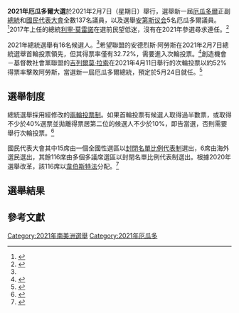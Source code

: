 {{Infobox election
| election_name     = 2021年厄瓜多尔大选
| country           = 厄瓜多尔
| previous_election = 2017年厄瓜多尔大选
| previous_year     = 2017
| election_date     = 2021年2月7日（首轮）<br /> 2021年4月11日（次轮）
| next_election     = 2025年厄瓜多尔大选
| next_year         = 2025
| registered        = 首轮：13,099,150<ref name="IZ8vE">{{Cite web |url = https://www.eluniverso.com/noticias/2020/08/18/nota/7946818/elecciones-presidenciales-ecuador-2021-registro-electoral-padron |title = Padrón electoral se cierra con 13 099 150 personas para comicios generales del 2021 |language = es |access-date = 2021-02-08 |archive-date = 2021-11-17 |archive-url = https://web.archive.org/web/20211117144030/https://www.eluniverso.com/noticias/2020/08/18/nota/7946818/elecciones-presidenciales-ecuador-2021-registro-electoral-padron/ |dead-url = no }}</ref> {{small|（[[File:Green_Arrow_Up_Darker.svg|10px]]2.2%）}}
| turnout           = 首轮：80.99% {{small|（[[File:Red_Arrow_Down.svg|10px]]0.58%）}}<br />次轮：82.71%
| module = {{Infobox election
| embed = yes
| election_name     = 总统选举
| type              = presidential
| ongoing           = no
| image_size = 160x160px

| title             = 总统
| before_election   = [[利寧·莫雷諾|利寧·莫雷諾]] 
| before_party      = [[主权祖国联盟运动|主权祖国联盟运动]]
| after_election    = [[吉列尔莫·拉索|吉列尔莫·拉索]]
| after_party       = 创造机会

<!--    Guillermo Lasso      -->
|image1             = [[File:Guillermo_Lasso_by_Samurai_Juan_(cropped).jpg|160x160px]]
|color1            = 
|candidate1         = '''[[吉列尔莫·拉索|吉列尔莫·拉索]]'''
|party1             = 创造机会
|alliance1          = {{tsl|en|Creating Opportunities|创造机会}}-{{tsl|en|Social Christian Party (Ecuador)|基督教社会党}}
|running_mate1      = '''{{tsl|en|Alfredo Borrero Vega|阿尔弗雷多·博雷罗·维加}}'''
|popular_vote1      = '''4,653,477'''
|percentage1        = '''52.36%'''

<!--    Andrés Arauz    -->
|image2             = [[File:Andrés_Arauz_(cropped).jpg|160x160px]]
|color2             = FF4500
|candidate2         = {{tsl|en|Andrés Arauz|安德烈斯·阿勞茲}}
|party2             = {{tsl|en|Union for Hope|希望联盟 (厄瓜多尔)|希望联盟}}
|alliance2          = {{tsl|en|Union for Hope|希望联盟 (厄瓜多尔)|希望联盟}}
|running_mate2      = {{tsl|en|Carlos Rabascall|卡洛斯·拉巴斯卡尔}}
|popular_vote2      = 4,233,493
|percentage2        = 47.64%

| map = [[File:2021_Ecuadorian_presidential_election,_first_round.png|250px]]<br>[[File:2021_Ecuadorian_presidential_election,_second_round.png|250px]]
| map_caption = 總統選舉首輪選舉結果(上)、次輪選舉結果地圖(下)。
}}
}}
'''2021年厄瓜多爾大選'''於2021年2月7日（星期日）舉行，選舉新一屆[[厄瓜多爾|厄瓜多爾]]正副[[厄瓜多尔总统|總統]]和[[国民代表大会_(厄瓜多尔)|國民代表大會]]全數137名議員，以及選舉[[安第斯议会|安第斯议会]]5名厄瓜多爾議員。<ref>{{cite web |url=https://www.ifes.org/news/ecuadorians-go-polls-sunday |title=Ecuadorians Go to the Polls Sunday |accessdate=2021-04-12 |archive-date=2021-04-12 |archive-url=https://web.archive.org/web/20210412112040/https://www.ifes.org/news/ecuadorians-go-polls-sunday |dead-url=no }}</ref>2017年上任的總統[[利寧·莫雷諾|利寧·莫雷諾]]在選前民望低迷，沒有在2021年參選尋求連任。<ref name=rfi>{{cite news |url=https://www.rfi.fr/cn/%E6%94%BF%E6%B2%BB/20210207-%E7%96%AB%E6%83%85%E4%B8%8E%E7%BB%8F%E6%B5%8E%E5%9B%B0%E5%A2%83%E5%A4%B9%E5%87%BB%E4%B8%8B%E5%8E%84%E7%93%9C%E5%A4%9A%E5%B0%94%E6%80%BB%E7%BB%9F%E9%80%89%E4%B8%BE%E5%BC%80%E5%A7%8B%E6%8A%95%E7%A5%A8 |title=疫情与经济困境夹击下厄瓜多尔总统选举开始投票 |publisher=法廣 |date=2021-02-07 |accessdate=2021-04-12 |archive-date=2021-04-09 |archive-url=https://web.archive.org/web/20210409045632/https://www.rfi.fr/cn/%E6%94%BF%E6%B2%BB/20210207-%E7%96%AB%E6%83%85%E4%B8%8E%E7%BB%8F%E6%B5%8E%E5%9B%B0%E5%A2%83%E5%A4%B9%E5%87%BB%E4%B8%8B%E5%8E%84%E7%93%9C%E5%A4%9A%E5%B0%94%E6%80%BB%E7%BB%9F%E9%80%89%E4%B8%BE%E5%BC%80%E5%A7%8B%E6%8A%95%E7%A5%A8 |dead-url=no }}</ref>

2021年總統選舉有16名候選人。<ref name=rfi/>希望聯盟的安德烈斯·阿勞斯在2021年2月7日總統選舉首輪投票領先，但其得票率僅有32.72%，需要進入次輪投票。<ref>{{cite news |url=https://www.voanews.com/americas/leftist-arauz-conservative-lasso-advance-ecuador-runoff |title=Leftist Arauz, Conservative Lasso Advance to Ecuador Runoff |website=VOA |date=2021-02-21 |accessdate=2021-04-12 |archive-date=2021-04-12 |archive-url=https://web.archive.org/web/20210412112029/https://www.voanews.com/americas/leftist-arauz-conservative-lasso-advance-ecuador-runoff |dead-url=no }}</ref>創造機會－基督教社會黨聯盟的[[吉列爾莫·拉索|吉列爾莫·拉索]]在2021年4月11日舉行的次輪投票以約52%得票率擊敗阿勞斯，當選新一屆厄瓜多爾總統，預定於5月24日就任。<ref name=bbc56713570>{{cite news |url=https://www.bbc.com/news/world-latin-america-56713570 |title=Guillermo Lasso: Conservative ex-banker elected Ecuador president |publisher=BBC |date=2021-04-12 |accessdate=2021-04-12 |archive-date=2021-04-14 |archive-url=https://web.archive.org/web/20210414140155/https://www.bbc.com/news/world-latin-america-56713570 |dead-url=no }}</ref>

==選舉制度==
總統選舉採用經修改的[[兩輪投票制|兩輪投票制]]。如果首輪投票有候選人取得過半數票，或取得不少於40%選票並拋離得票居第二位的候選人不少於10%，即告當選，否則需要舉行次輪投票。<ref name="guide">{{Cite web |url= https://www.electionguide.org/elections/id/2265/ |title= IFES Election Guide | Elections: Ecuador Pres 2013 |website= www.electionguide.org |accessdate= 2021-04-12 |archive-date= 2019-03-31 |archive-url= https://web.archive.org/web/20190331044326/http://www.electionguide.org/elections/id/2265/ |dead-url= no }}</ref>

國民代表大會其中15席由一個全國性選區以[[封閉名單|封閉名單]][[比例代表制|比例代表制]]選出，6席由海外選民選出，其餘116席由多個多議席選區以封閉名單比例代表制選出。根據2020年選舉改革，該116席以[[聖拉古法|韋伯斯特法]]分配。<ref>{{cite web |url=https://www.idea.int/answer/ans130355421177303 |title=Electoral system for national legislature - Ecuador |accessdate=2021-04-12 |archive-date=2021-04-12 |archive-url=https://web.archive.org/web/20210412171938/https://www.idea.int/answer/ans130355421177303 |dead-url=no }}</ref>

==選舉結果==
{{Election results
|caption=2021年厄瓜多爾總統選舉結果
|cand1=安德烈斯·阿勞斯|party1=希望聯盟|votes1=3033791|votes1_2= 4230308
|cand2=[[吉列尔莫·拉索|吉列尔莫·拉索]]|party2=創造機會－基督教社會黨|votes2=1830172|votes2_2=4650809
|cand3=Yaku Pérez|party3=[[帕查库蒂克多民族团结运动|帕查库蒂克]]|votes3=1798057
|cand4=Xavier Hervas|party4=民主左翼|votes4=1453915
|cand5=Pedro José Freile|party5=AMIGO運動|votes5=192763|color5=#000000
|cand6=Isidro Romero|party6=前進|votes6=172714
|cand7=[[卢西奥·埃德温·古铁雷斯·博武阿|卢西奥·埃德温·古铁雷斯·博武阿]]|party7=愛國社會黨|votes7=164800
|cand8=Gerson Almeida|party8=United Ecuadorian Movement|votes8=160572
|cand9=Ximena Peña|party9=[[主权祖国联盟运动|PAIS聯盟]]|votes9=143160
|cand10=Guillermo Celi|party10=SUMA黨|votes10=84640
|cand11=其他6位候選人合計|party11=|votes11=237450|color11=
|invalid=1342840|invalid2=1931046
|electorate=13099150|electorate2=12843192
|source=[https://resultados2021.cne.gob.ec/ CNE], [https://elecciones2021.cne.gob.ec/ CNE]（已點算99.12%選票）
}}

==參考文獻==
{{reflist}}

{{厄瓜多爾選舉}}
[[Category:2021年南美洲選舉|Category:2021年南美洲選舉]]
[[Category:2021年厄瓜多|Category:2021年厄瓜多]]
